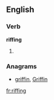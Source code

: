 ==English==

===Verb===
'''riffing'''

# {{present participle of|[[riff]]}}

===Anagrams===
* [[griffin#English|griffin]], [[Griffin#English|Griffin]]

[[fr:riffing]]